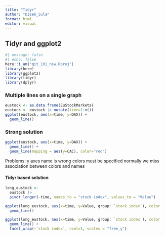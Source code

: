 ```yaml
---
title: "Tidyr"
author: "Disem_Sula"
format: html
editor: visual
---
```


## Tidyr and ggplot2

```r
#| message: false
#| echo: false
here::i_am("git_101_new.Rproj")
library(here)
library(ggplot2)
library(tidyr)
library(dplyr)
```

### Multiple lines on a single graph

```r
eustock <- as.data.frame(EuStockMarkets)
eustock <- eustock |> mutate(time=1:n())
ggplot(eustock, aes(x=time, y=DAX)) +
  geom_line()
```

### Strong solution

```r
ggplot(eustock, aes(x=time, y=DAX)) +
  geom_line() +
  geom_line(mapping = aes(y=CAC), color="red")
```

Problems:
y axes name is wrong
colors must be specified normally
we miss association between colors and names

#### Tidyr based solution

```r
long_eustock <- 
  eustock |> 
  pivot_longer(-time, names_to = "stock index", values_to = "Value")
```

```r
ggplot(long_eustock, aes(x=time, y=Value, group: `stock index`), color = `stock index`) +
  geom_line()
```

```r
ggplot(long_eustock, aes(x=time, y=Value, group: `stock index`), color = `stock index`) +
  geom_line() +
  facet_wrap(~`stock index`, ncol=1, scales = "free_y")
```
